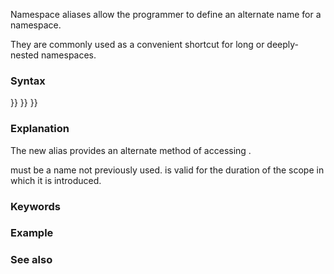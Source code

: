 {{title|Namespace aliases}}
{{cpp/language/declarations/navbar}}

Namespace aliases allow the programmer to define an alternate name for a namespace.  

They are commonly used as a convenient shortcut for long or deeply-nested namespaces.

===Syntax===
{{sdsc begin}}
{{sdsc|num=1|
{{ttb|namespace}} {{spar|alias_name}} {{=}} {{spar|ns_name}}{{ttb|;}}
}}
{{sdsc|num=2|
{{ttb|namespace}} {{spar|alias_name}} {{=}} {{ttb|::}}{{spar|ns_name}}{{ttb|;}} 
}}
{{sdsc|num=3|
{{ttb|namespace}} {{spar|alias_name}} {{=}} {{spar|nested_name}}{{ttb|::}}{{spar|ns_name}}{{ttb|;}}
}}
{{sdsc end}}

===Explanation===

The new alias {{spar|alias_name}} provides an alternate method of accessing {{spar|ns_name}}.  

{{spar|alias_name}} must be a name not previously used.  {{spar|alias_name}} is valid for the duration of the scope in which it is introduced.

===Keywords===
{{ltt|cpp/keyword/namespace}}

===Example===
{{example
|code=
#include &lt;iostream&gt;
 
namespace foo
{
    namespace bar
    {
         namespace baz
         {
             int qux = 42;
         }
    }
}
 
namespace fbz = foo::bar::baz;
 
int main()
{
    std::cout &lt;&lt; fbz::qux &lt;&lt; '\n';
}
|output=
42
}}

===See also===
{{dsc begin}}
{{dsc inc|cpp/language/dsc namespace}}
{{dsc inc|cpp/language/dsc type alias}}
{{dsc end}}

{{langlinks|de|es|fr|it|ja|pt|ru|zh}}